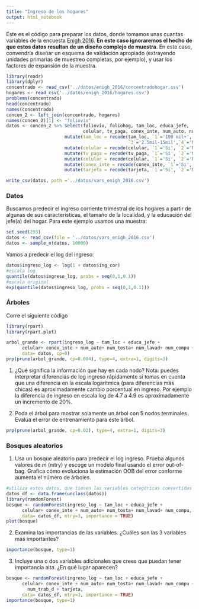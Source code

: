 ```yaml
---
title: "Ingreso de los hogares"
output: html_notebook
---
```


Este es el código para preparar los datos, donde tomamos unas cuantas
variables de la encuesta [Enigh 2016](http://www.beta.inegi.org.mx/proyectos/enchogares/regulares/enigh/nc/2016/default.html).
**En este caso ignoraremos el hecho de que estos datos resultan de un diseño
complejo de muestra**. En este caso, convendría diseñar un esquema de validación 
apropiado (extrayendo unidades primarias de muestreo completas, por ejemplo), y
usar los factores de expansión de la muestra.

```r
library(readr)
library(dplyr)
concentrado <- read_csv('../datos/enigh_2016/concentradohogar.csv')
hogares <- read_csv('../datos/enigh_2016/hogares.csv')
problems(concentrado)
head(concentrado)
names(concentrado)
concen_2 <- left_join(concentrado, hogares)
names(concen_2)[1] <- "folioviv"
datos <- concen_2 %>% select(folioviv, foliohog, tam_loc, educa_jefe, 
                             celular, tv_paga, conex_inte, num_auto, num_tosta, num_lavad, num_compu, ing_cor, factor, num_trab_d, tarjeta) %>%
                      mutate(tam_loc = recode(tam_loc, `1`='100 mil+',`2`='15mil-100mil',
                                              `3`='2.5mil-15mil',`4`='Menos de 2.5 mil')) %>%
                      mutate(celular = recode(celular, `1`='Si', `2`='No')) %>%
                      mutate(tv_paga = recode(tv_paga, `1`='Si', `2`='No')) %>%
                      mutate(celular = recode(celular, `1`='Si', `2`='No')) %>%
                      mutate(conex_inte = recode(conex_inte, `1`='Si', `2`='No')) %>%
                      mutate(tarjeta = recode(tarjeta, `1`='Si', `2`='No'))

write_csv(datos, path ='../datos/vars_enigh_2016.csv')            
```

### Datos

Buscamos predecir el ingreso corriente trimestral 
de los hogares a partir de algunas de sus
características, el tamaño de la localidad, y la educación del jefe(a) del hogar.
Para este ejemplo usamos una muestra:

```r
set.seed(293)
datos <- read_csv(file = '../datos/vars_enigh_2016.csv')
datos <- sample_n(datos, 10000)
```

Vamos a predecir el log del ingreso:

```r
datos$ingreso_log <- log(1 + datos$ing_cor)
#escala log
quantile(datos$ingreso_log, probs = seq(0,1,0.1))
#escala original
exp(quantile(datos$ingreso_log, probs = seq(0,1,0.1)))
```

### Árboles

Corre el siguiente código

```r
library(rpart)
library(rpart.plot)

arbol_grande <- rpart(ingreso_log ~ tam_loc + educa_jefe + 
      celular+ conex_inte + num_auto+ num_tosta+ num_lavad+ num_compu + factor, 
      data= datos, cp=0)
prp(prune(arbol_grande, cp=0.004), type=4, extra=1, digits=3)
```

1. ¿Qué significa la información que hay en cada nodo? Nota: puedes interpretar diferencias
de log ingreso rápidamente si tomas en cuenta que una diferencia en la escala logarítmica
(para diferencias más chicas) es aproximadamente cambio porcentual en ingreso. Por ejemplo
la diferencia de ingreso en escala log de 4.7 a 4.9 es aproximadamente un incremento
de 20\%. 

2. Poda el árbol para mostrar solamente un árbol con 5 nodos terminales. Evalúa el 
error de entrenamiento para este árbol. 

```r
prp(prune(arbol_grande, cp=0.02), type=4, extra=1, digits=3)
```

### Bosques aleatorios

1. Usa un bosque aleatorio para predecir el log ingreso. Prueba algunos valores
de $m$ (mtry) y escoge un modelo final usando el error out-of-bag. Grafica
cómo evoluciona la estimación OOB del error conforme aumenta el número de árboles.

```r
#utiliza estos datos, que tienen las variables categóricas convertidas a factores.
datos_df <- data.frame(unclass(datos))
library(randomForest)
bosque <- randomForest(ingreso_log ~ tam_loc + educa_jefe + 
      celular+ conex_inte + num_auto+ num_tosta+ num_lavad+ num_compu, 
      data= datos_df, mtry=3, importance = TRUE)
plot(bosque)
```

2. Examina las importancias de las variables. ¿Cuáles son las 3 variables más importantes? 

```r
importance(bosque, type=1)
```
3. Incluye una o dos variables adicionales que crees que puedan tener importancia alta. ¿En qué 
lugar aparecen?

```r
bosque <- randomForest(ingreso_log ~ tam_loc + educa_jefe + 
      celular+ conex_inte + num_auto+ num_tosta+ num_lavad+ num_compu +
        num_trab_d + tarjeta, 
      data= datos_df, mtry=3, importance = TRUE)
importance(bosque, type=1)

```